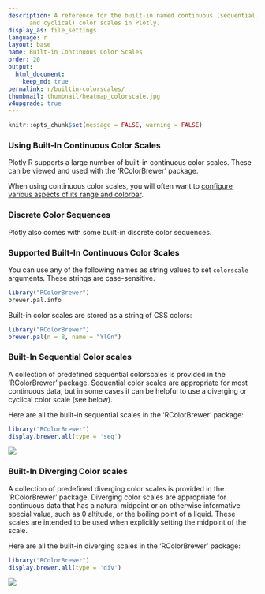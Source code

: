 ```yaml
---
description: A reference for the built-in named continuous (sequential, diverging
      and cyclical) color scales in Plotly.
display_as: file_settings
language: r
layout: base
name: Built-in Continuous Color Scales
order: 20
output:
  html_document:
    keep_md: true
permalink: r/builtin-colorscales/
thumbnail: thumbnail/heatmap_colorscale.jpg
v4upgrade: true
---
```


```r
knitr::opts_chunk$set(message = FALSE, warning = FALSE)
```

### Using Built-In Continuous Color Scales

Plotly R supports a large number of built-in continuous color scales. These can be viewed and used with the 'RColorBrewer' package.

When using continuous color scales, you will often want to [configure various aspects of its range and colorbar](https://plotly.com/r/colorscales/).

### Discrete Color Sequences

Plotly also comes with some built-in discrete color sequences.

### Supported Built-In Continuous Color Scales

You can use any of the following names as string values to set `colorscale` arguments.
These strings are case-sensitive.

```r

library("RColorBrewer")
brewer.pal.info

```

Built-in color scales are stored as a string of CSS colors:

```r

library("RColorBrewer")
brewer.pal(n = 8, name = "YlGn")
```



### Built-In Sequential Color scales

A collection of predefined sequential colorscales is provided in the 'RColorBrewer' package. Sequential color scales are appropriate for most continuous data, but in some cases it can be helpful to use a diverging or cyclical color scale (see below).

Here are all the built-in sequential scales in the 'RColorBrewer' package:

```r

library("RColorBrewer")
display.brewer.all(type = 'seq')
```
![](https://i0.wp.com/datavizpyr.com/wp-content/uploads/2020/01/RColorBrewer_sequential_color_palettes-1.jpeg?w=597&ssl=1)

### Built-In Diverging Color scales

A collection of predefined diverging color scales is provided in the 'RColorBrewer' package.
Diverging color scales are appropriate for continuous data that has a natural midpoint or an  otherwise informative special value, such as 0 altitude, or the boiling point
of a liquid. These scales are intended to be used when explicitly setting the midpoint of the scale.

Here are all the built-in diverging scales in the 'RColorBrewer' package:

```r

library("RColorBrewer")
display.brewer.all(type = 'div')
```
![](https://i1.wp.com/datavizpyr.com/wp-content/uploads/2020/01/RColorBrewer_diverging_palettes-1.jpeg?w=595&ssl=1)

